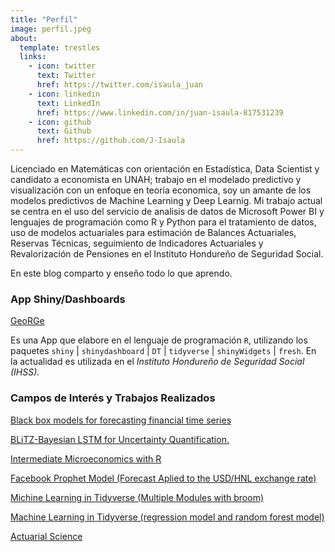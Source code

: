 ---
title: "Perfil"
image: perfil.jpeg
about:
  template: trestles
  links:
    - icon: twitter
      text: Twitter
      href: https://twitter.com/isaula_juan
    - icon: linkedin
      text: LinkedIn
      href: https://www.linkedin.com/in/juan-isaula-817531239
    - icon: github
      text: Github
      href: https://github.com/J-Isaula
---

::: justify
Licenciado en Matemáticas con orientación en Estadística, Data Scientist y candidato a economista en UNAH; trabajo en el modelado predictivo y visualización con un enfoque en teoría economica, soy un amante de los modelos predictivos de Machine Learning y Deep Learnig. Mi trabajo actual se centra en el uso del servicio de analisis de datos de Microsoft Power BI y lenguajes de programación como R y Python para el tratamiento de datos, uso de modelos actuariales para estimación de Balances Actuariales, Reservas Técnicas, seguimiento de Indicadores Actuariales y Revalorización de Pensiones en el Instituto Hondureño de Seguridad Social.
:::

En este blog comparto y enseño todo lo que aprendo.

### **App Shiny/Dashboards**

[GeoRGe](https://juanisaula.shinyapps.io/GeorGE/?_ga=2.82240022.1240928687.1675353549-1442211681.1673756750)

Es una App que elabore en el lenguaje de programación `R`, utilizando los paquetes `shiny` \| `shinydashboard` \| `DT` \| `tidyverse` \| `shinyWidgets` \| `fresh`. En la actualidad es utilizada en el *Instituto Hondureño de Seguridad Social (IHSS).*

### **Campos de Interés y Trabajos Realizados**

[Black box models for forecasting financial time series](https://github.com/J-Isaula/Modelos-de-Caja-Negra)

[BLiTZ-Bayesian LSTM for Uncertainty Quantification.](https://medium.com/@juanisaula487/lstm-bayesiano-para-cuantificación-de-incertidumbre-10b06a33370d)

[Intermediate Microeconomics with R](https://medium.com/@juanisaula487/microeconomía-intermedia-con-r-ad1c5c5a8909)

[Facebook Prophet Model (Forecast Aplied to the USD/HNL exchange rate)](https://rpubs.com/Juan-Isaula/986679)

[Michine Learning in Tidyverse (Multiple Modules with broom)](https://rpubs.com/Juan-Isaula/982033)

[Machine Learning in Tidyverse (regression model and random forest model)](https://rpubs.com/Juan-Isaula/993285)

[Actuarial Science](https://juanisaula.blogspot.com/2022/09/mortality-tables-with-r.html)
